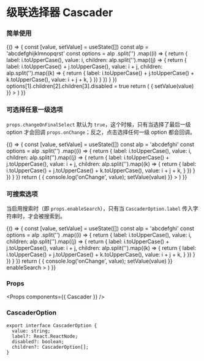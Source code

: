 
<Meta title="Cascader" component={Cascader} />

# 级联选择器 Cascader

### 简单使用

<Preview>
  <Story name="Cascader">
    {() => {
      const [value, setValue] = useState([])
      const alp = 'abcdefghijklmnopqrst'
      const options = alp
        .split('')
        .map((i) => {
          return {
            label: i.toUpperCase(),
            value: i,
            children: alp.split('').map((j) => {
              return {
                label: i.toUpperCase() + j.toUpperCase(),
                value: i + j,
                children: alp.split('').map((k) => {
                  return {
                    label: i.toUpperCase() + j.toUpperCase() + k.toUpperCase(),
                    value: i + j + k,
                  }
                })
              }
            })
          }
        })
      options[1].children[2].children[3].disabled = true
      return (
        <Cascader
          placeholder={'Please select'}
          options={options}
          value={value}
          onChange={(value) => { setValue(value) }}
        >
        </Cascader>
      )
    }}
  </Story>
</Preview>

### 可选择任意一级选项

`props.changeOnFinalSelect` 默认为 `true`，这个时候，只有当选择了最后一级 option 才会回调 `props.onChange`；反之，点击选择任何一级 option 都会回调。

<Preview>
  <Story name="Cascader with select any level option">
    {() => {
      const [value, setValue] = useState([])
      const alp = 'abcdefghi'
      const options = alp
        .split('')
        .map((i) => {
          return {
            label: i.toUpperCase(),
            value: i,
            children: alp.split('').map((j) => {
              return {
                label: i.toUpperCase() + j.toUpperCase(),
                value: i + j,
                children: alp.split('').map((k) => {
                  return {
                    label: i.toUpperCase() + j.toUpperCase() + k.toUpperCase(),
                    value: i + j + k,
                  }
                })
              }
            })
          }
        })
      return (
        <Cascader
          placeholder={'Please select'}
          changeOnFinalSelect={false}
          options={options}
          value={value}
          onChange={(value) => { console.log('onChange', value); setValue(value) }}
        >
        </Cascader>
      )
    }}
  </Story>
</Preview>

### 可搜索选项

当启用搜索时（即 `props.enableSearch`），只有当 `CascaderOption.label` 传入字符串时，才会被搜索到。

<Preview>
  <Story name="Cascader with search">
    {() => {
      const [value, setValue] = useState([])
      const alp = 'abcdefghi'
      const options = alp
        .split('')
        .map((i) => {
          return {
            label: i.toUpperCase(),
            value: i,
            children: alp.split('').map((j) => {
              return {
                label: i.toUpperCase() + j.toUpperCase(),
                value: i + j,
                children: alp.split('').map((k) => {
                  return {
                    label: i.toUpperCase() + j.toUpperCase() + k.toUpperCase(),
                    value: i + j + k,
                  }
                })
              }
            })
          }
        })
      return (
        <Cascader
          placeholder={'Please select'}
          options={options}
          value={value}
          onChange={(value) => { console.log('onChange', value); setValue(value) }}
          enableSearch
        >
        </Cascader>
      )
    }}
  </Story>
</Preview>

### Props

<Props components={{ Cascader }} />

### CascaderOption

```tsx
export interface CascaderOption {
  value: string;
  label?: React.ReactNode;
  disabled?: boolean;
  children?: CascaderOption[];
}
```